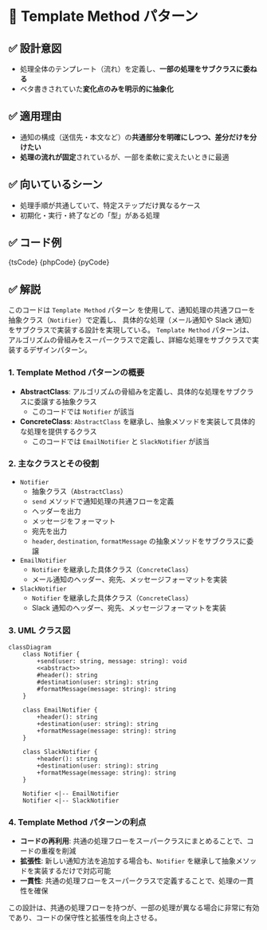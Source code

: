 

# 🧩 Template Method パターン

## ✅ 設計意図

- 処理全体のテンプレート（流れ）を定義し、**一部の処理をサブクラスに委ねる**
- ベタ書きされていた**変化点のみを明示的に抽象化**

## ✅ 適用理由

- 通知の構成（送信先・本文など）の**共通部分を明確にしつつ、差分だけを分けたい**
- **処理の流れが固定**されているが、一部を柔軟に変えたいときに最適

## ✅ 向いているシーン

- 処理手順が共通していて、特定ステップだけ異なるケース
- 初期化・実行・終了などの「型」がある処理

## ✅ コード例

<Tabs groupId="language">
  <TabItem value="ts" label="TypeScript">
    <CodeBlock language="ts">{tsCode}</CodeBlock>
  </TabItem>
  <TabItem value="php" label="PHP">
    <CodeBlock language="php">{phpCode}</CodeBlock>
  </TabItem>
  <TabItem value="python" label="Python">
    <CodeBlock language="python">{pyCode}</CodeBlock>
  </TabItem>
</Tabs>

## ✅ 解説

このコードは `Template Method` パターン を使用して、通知処理の共通フローを抽象クラス（`Notifier`）で定義し、
具体的な処理（メール通知や Slack 通知）をサブクラスで実装する設計を実現している。
`Template Method` パターンは、アルゴリズムの骨組みをスーパークラスで定義し、詳細な処理をサブクラスで実装するデザインパターン。

### 1. Template Method パターンの概要

- **AbstractClass**: アルゴリズムの骨組みを定義し、具体的な処理をサブクラスに委譲する抽象クラス
  - このコードでは `Notifier` が該当
- **ConcreteClass**: `AbstractClass` を継承し、抽象メソッドを実装して具体的な処理を提供するクラス
  - このコードでは `EmailNotifier` と `SlackNotifier` が該当

### 2. 主なクラスとその役割

- `Notifier`
  - 抽象クラス（`AbstractClass`）
  - `send` メソッドで通知処理の共通フローを定義
  - ヘッダーを出力
  - メッセージをフォーマット
  - 宛先を出力
  - `header`, `destination`, `formatMessage` の抽象メソッドをサブクラスに委譲
- `EmailNotifier`
  - `Notifier` を継承した具体クラス（`ConcreteClass`）
  - メール通知のヘッダー、宛先、メッセージフォーマットを実装
- `SlackNotifier`
  - `Notifier` を継承した具体クラス（`ConcreteClass`）
  - Slack 通知のヘッダー、宛先、メッセージフォーマットを実装

### 3. UML クラス図

```mermaid
classDiagram
    class Notifier {
        +send(user: string, message: string): void
        <<abstract>>
        #header(): string
        #destination(user: string): string
        #formatMessage(message: string): string
    }

    class EmailNotifier {
        +header(): string
        +destination(user: string): string
        +formatMessage(message: string): string
    }

    class SlackNotifier {
        +header(): string
        +destination(user: string): string
        +formatMessage(message: string): string
    }

    Notifier <|-- EmailNotifier
    Notifier <|-- SlackNotifier
```

### 4. Template Method パターンの利点

- **コードの再利用**: 共通の処理フローをスーパークラスにまとめることで、コードの重複を削減
- **拡張性**: 新しい通知方法を追加する場合も、`Notifier` を継承して抽象メソッドを実装するだけで対応可能
- **一貫性**: 共通の処理フローをスーパークラスで定義することで、処理の一貫性を確保

この設計は、共通の処理フローを持つが、一部の処理が異なる場合に非常に有効であり、コードの保守性と拡張性を向上させる。
